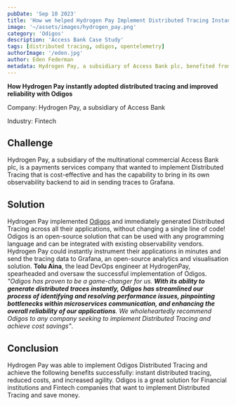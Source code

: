 ```yaml
---
pubDate: 'Sep 10 2023'
title: 'How we helped Hydrogen Pay Implement Distributed Tracing Instantly'
image: '~/assets/images/hydrogen_pay.png'
category: 'Odigos'
description: 'Access Bank Case Study'
tags: [distributed tracing, odigos, opentelemetry]
authorImage: '/eden.jpg'
author: Eden Federman
metadata: Hydrogen Pay, a subsidiary of Access Bank plc, benefited from Odigos for cost-effective Distributed Tracing, a valuable solution for financial institutions and Fintech companies.
---
```


**How Hydrogen Pay instantly adopted distributed tracing and improved reliability with Odigos**

Company: Hydrogen Pay, a subsidiary of Access Bank

Industry: Fintech

## Challenge

Hydrogen Pay, a subsidiary of the multinational commercial Access Bank plc, is a payments services company that wanted to implement Distributed Tracing that is cost-effective and has the capability to bring in its own observability backend to aid in sending traces to Grafana.

## Solution

Hydrogen Pay implemented [Odigos](https://github.com/keyval-dev/odigos) and immediately generated Distributed Tracing across all their applications, without changing a single line of code! Odigos is an open-source solution that can be used with any programming language and can be integrated with existing observability vendors. Hydrogen Pay could instantly instrument their applications in minutes and send the tracing data to Grafana, an open-source analytics and visualisation solution.
**Tolu Aina**, the lead DevOps engineer at HydrogenPay, spearheaded and oversaw the successful implementation of Odigos. <em>"Odigos has proven to be a game-changer for us. **With its ability to generate distributed traces instantly, Odigos has streamlined our process of identifying and resolving performance issues, pinpointing bottlenecks within microservices communication, and enhancing the overall reliability of our applications**. We wholeheartedly recommend Odigos to any company seeking to implement Distributed Tracing and achieve cost savings"</em>.

## Conclusion

Hydrogen Pay was able to implement Odigos Distributed Tracing and achieve the following benefits successfully: instant distributed tracing, reduced costs, and increased agility. Odigos is a great solution for Financial institutions and Fintech companies that want to implement Distributed Tracing and save money.
